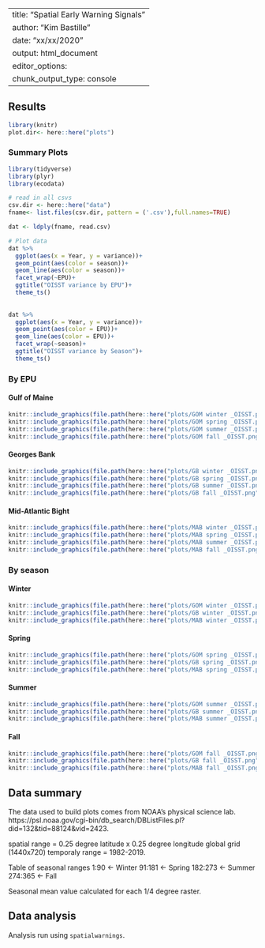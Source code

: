 
---
title: "Spatial Early Warning Signals"
author: "Kim Bastille"
date: "xx/xx/2020"
output: html_document
editor_options: 
  chunk_output_type: console
---

## Results

```r
library(knitr)
plot.dir<- here::here("plots")

```

### Summary Plots
```r
library(tidyverse)
library(plyr)
library(ecodata)

# read in all csvs
csv.dir <- here::here("data")
fname<- list.files(csv.dir, pattern = ('.csv'),full.names=TRUE)

dat <- ldply(fname, read.csv)

# Plot data
dat %>% 
  ggplot(aes(x = Year, y = variance))+
  geom_point(aes(color = season))+
  geom_line(aes(color = season))+
  facet_wrap(~EPU)+
  ggtitle("OISST variance by EPU")+
  theme_ts()
  
  
dat %>% 
  ggplot(aes(x = Year, y = variance))+
  geom_point(aes(color = EPU))+
  geom_line(aes(color = EPU))+
  facet_wrap(~season)+
  ggtitle("OISST variance by Season")+
  theme_ts()

```




### By EPU {.tabset .tabset-fade}

#### Gulf of Maine
```r
knitr::include_graphics(file.path(here::here("plots/GOM winter _OISST.png")))
knitr::include_graphics(file.path(here::here("plots/GOM spring _OISST.png")))
knitr::include_graphics(file.path(here::here("plots/GOM summer _OISST.png")))
knitr::include_graphics(file.path(here::here("plots/GOM fall _OISST.png")))
```


#### Georges Bank
```r
knitr::include_graphics(file.path(here::here("plots/GB winter _OISST.png")))
knitr::include_graphics(file.path(here::here("plots/GB spring _OISST.png")))
knitr::include_graphics(file.path(here::here("plots/GB summer _OISST.png")))
knitr::include_graphics(file.path(here::here("plots/GB fall _OISST.png")))
```

#### Mid-Atlantic Bight
```r
knitr::include_graphics(file.path(here::here("plots/MAB winter _OISST.png")))
knitr::include_graphics(file.path(here::here("plots/MAB spring _OISST.png")))
knitr::include_graphics(file.path(here::here("plots/MAB summer _OISST.png")))
knitr::include_graphics(file.path(here::here("plots/MAB fall _OISST.png")))
```

### By season {.tabset .tabset-fade}

#### Winter
```r
knitr::include_graphics(file.path(here::here("plots/GOM winter _OISST.png")))
knitr::include_graphics(file.path(here::here("plots/GB winter _OISST.png")))
knitr::include_graphics(file.path(here::here("plots/MAB winter _OISST.png")))
```


#### Spring
```r
knitr::include_graphics(file.path(here::here("plots/GOM spring _OISST.png")))
knitr::include_graphics(file.path(here::here("plots/GB spring _OISST.png")))
knitr::include_graphics(file.path(here::here("plots/MAB spring _OISST.png")))
```

#### Summer
```r
knitr::include_graphics(file.path(here::here("plots/GOM summer _OISST.png")))
knitr::include_graphics(file.path(here::here("plots/GB summer _OISST.png")))
knitr::include_graphics(file.path(here::here("plots/MAB summer _OISST.png")))
```


#### Fall
```r
knitr::include_graphics(file.path(here::here("plots/GOM fall _OISST.png")))
knitr::include_graphics(file.path(here::here("plots/GB fall _OISST.png")))
knitr::include_graphics(file.path(here::here("plots/MAB fall _OISST.png")))
```



## Data summary

The data used to build plots comes from NOAA's physical science lab.  https://psl.noaa.gov/cgi-bin/db_search/DBListFiles.pl?did=132&tid=88124&vid=2423.


spatial range = 0.25 degree latitude x 0.25 degree longitude global grid (1440x720) 
temporaly range = 1982-2019. 

Table of seasonal ranges
1:90 <- Winter
91:181 <- Spring
182:273 <- Summer
274:365 <- Fall

Seasonal mean value calculated for each 1/4 degree raster. 


## Data analysis
Analysis run using `spatialwarnings`. 